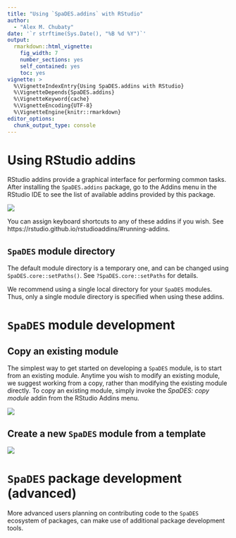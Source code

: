 ```yaml
---
title: "Using `SpaDES.addins` with RStudio"
author:
  - "Alex M. Chubaty"
date: '`r strftime(Sys.Date(), "%B %d %Y")`'
output:
  rmarkdown::html_vignette:
    fig_width: 7
    number_sections: yes
    self_contained: yes
    toc: yes
vignette: >
  %\VignetteIndexEntry{Using SpaDES.addins with RStudio}
  %\VignetteDepends{SpaDES.addins}
  %\VignetteKeyword{cache}
  %\VignetteEncoding{UTF-8}
  %\VignetteEngine{knitr::rmarkdown}
editor_options: 
  chunk_output_type: console
---
```


# Using RStudio addins

RStudio addins provide a graphical interface for performing common tasks.
After installing the `SpaDES.addins` package, go to the Addins menu in the RStudio IDE to see the list of available addins provided by this package.

![](figures/screenshot_menu.png)

You can assign keyboard shortcuts to any of these addins if you wish.
See https://rstudio.github.io/rstudioaddins/#running-addins.

## `SpaDES` module directory

The default module directory is a temporary one, and can be changed using `SpaDES.core::setPaths()`.
See `?SpaDES.core::setPaths` for details.

We recommend using a single local directory for your `SpaDES` modules.
Thus, only a single module directory is specified when using these addins.

# `SpaDES` module development

## Copy an existing module

The simplest way to get started on developing a `SpaDES` module, is to start from an existing module.
Anytime you wish to modify an existing module, we suggest working from a copy, rather than modifying the existing module directly.
To copy an existing module, simply invoke the *SpaDES: copy module* addin from the RStudio Addins menu.

![](figures/screenshot_copy_module.png)

## Create a new `SpaDES` module from a template

![](figures/screenshot_new_module.png)

# `SpaDES` package development (advanced)

More advanced users planning on contributing code to the `SpaDES` ecosystem of packages, can make use of additional package development tools.
